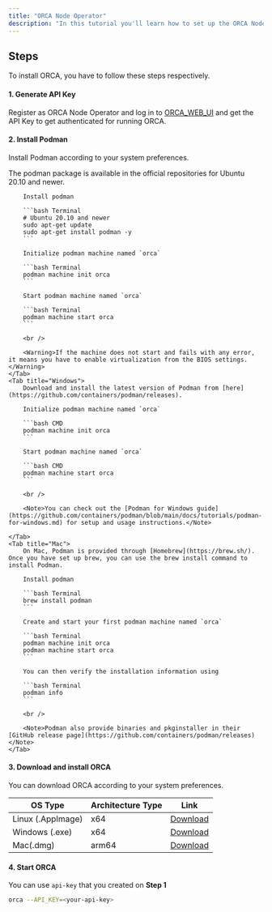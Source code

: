 ```yaml
---
title: "ORCA Node Operator"
description: "In this tutorial you'll learn how to set up the ORCA Node Operator"
---
```


## Steps

To install ORCA, you have to follow these steps respectively.

#### 1. Generate API Key

Register as ORCA Node Operator and log in to [ORCA_WEB_UI](http://orca.chaindeck.io/) and get the API Key to get authenticated for running ORCA.

#### 2. Install Podman

Install Podman according to your system preferences.

<Tabs>
    <Tab title="Linux (Ubuntu)">
        <Note>The podman package is available in the official repositories for Ubuntu 20.10 and newer.</Note>

        Install podman

        ```bash Terminal
        # Ubuntu 20.10 and newer
        sudo apt-get update
        sudo apt-get install podman -y
        ```

        Initialize podman machine named `orca`

        ```bash Terminal
        podman machine init orca
        ```

        Start podman machine named `orca`

        ```bash Terminal
        podman machine start orca
        ```

        <br />

        <Warning>If the machine does not start and fails with any error, it means you have to enable virtualization from the BIOS settings.</Warning>
    </Tab>
    <Tab title="Windows">
        Download and install the latest version of Podman from [here](https://github.com/containers/podman/releases).

        Initialize podman machine named `orca`

        ```bash CMD
        podman machine init orca
        ```

        Start podman machine named `orca`

        ```bash CMD
        podman machine start orca
        ```

        <br />

        <Note>You can check out the [Podman for Windows guide](https://github.com/containers/podman/blob/main/docs/tutorials/podman-for-windows.md) for setup and usage instructions.</Note>

    </Tab>
    <Tab title="Mac">
        On Mac, Podman is provided through [Homebrew](https://brew.sh/). Once you have set up brew, you can use the brew install command to install Podman.

        Install podman

        ```bash Terminal
        brew install podman
        ```

        Create and start your first podman machine named `orca`

        ```bash Terminal
        podman machine init orca
        podman machine start orca
        ```

        You can then verify the installation information using

        ```bash Terminal
        podman info
        ```

        <br />

        <Note>Podman also provide binaries and pkginstaller in their [GitHub release page](https://github.com/containers/podman/releases)</Note>
    </Tab>

</Tabs>

#### 3. Download and install ORCA

You can download ORCA according to your system preferences.

| OS Type           | Architecture Type | Link                                                                                    |
| ----------------- | ----------------- | --------------------------------------------------------------------------------------- |
| Linux (.AppImage) | x64               | [Download](https://orca-update-assests.s3.us-west-2.amazonaws.com/Orca-0.0.1.AppImage)  |
| Windows (.exe)    | x64               | [Download](https://orca-update-assests.s3.us-west-2.amazonaws.com/Orca+Setup+0.0.1.exe) |
| Mac(.dmg)         | arm64             | [Download](https://orca-update-assests.s3.us-west-2.amazonaws.com/Orca-0.0.1.dmg)       |

#### 4. Start ORCA

You can use `api-key` that you created on **Step 1**

```bash Terminal
orca --API_KEY=<your-api-key>
```

